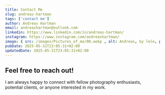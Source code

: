 ```yaml
---
title: Contact Me
slug: andreas-hartman
tags: ['contact me']
author: Andreas Hartman
email: andreashartman@outlook.com
linkedin: https://www.linkedin.com/in/andreas-hartman/
instagram: https://www.instagram.com/andreashartman/
image: { src: /images/Pictures_of_me/00.webp , alt: Andreas, by lele, positionx: 65%, positiony: 40% }
pubDate: 2025-05-31T23:05:31+02:00
updatedDate: 2025-05-31T23:05:31+02:00
---
```

## Feel free to reach out!

I am always happy to connect with fellow photography enthusiasts, potential clients, or anyone interested in my work.